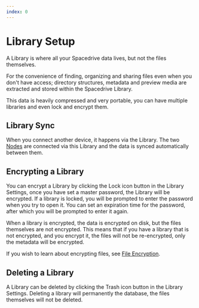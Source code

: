 ```yaml
---
index: 0
---
```


# Library Setup

A Library is where all your Spacedrive data lives, but not the files themselves.

For the convenience of finding, organizing and sharing files even when you don't have access; directory structures, metadata and preview media are extracted and stored within the Spacedrive Library.

This data is heavily compressed and very portable, you can have multiple libraries and even lock and encrypt them.

## Library Sync

<Notice type="warning" text="This feature is WIP" />

When you connect another device, it happens via the Library. The two [Nodes]() are connected via this Library and the data is synced automatically between them.

## Encrypting a Library

<Notice type="warning" text="This feature is WIP" />

You can encrypt a Library by clicking the Lock icon button in the Library Settings, once you have set a master password, the Library will be encrypted. If a library is locked, you will be prompted to enter the password when you try to open it. You can set an expiration time for the password, after which you will be prompted to enter it again.

When a library is encrypted, the data is encrypted on disk, but the files themselves are not encrypted. This means that if you have a library that is not encrypted, and you encrypt it, the files will not be re-encrypted, only the metadata will be encrypted.

If you wish to learn about encrypting files, see [File Encryption](#).

## Deleting a Library

A Library can be deleted by clicking the Trash icon button in the Library Settings. Deleting a library will permanently the database, the files themselves will not be deleted.
